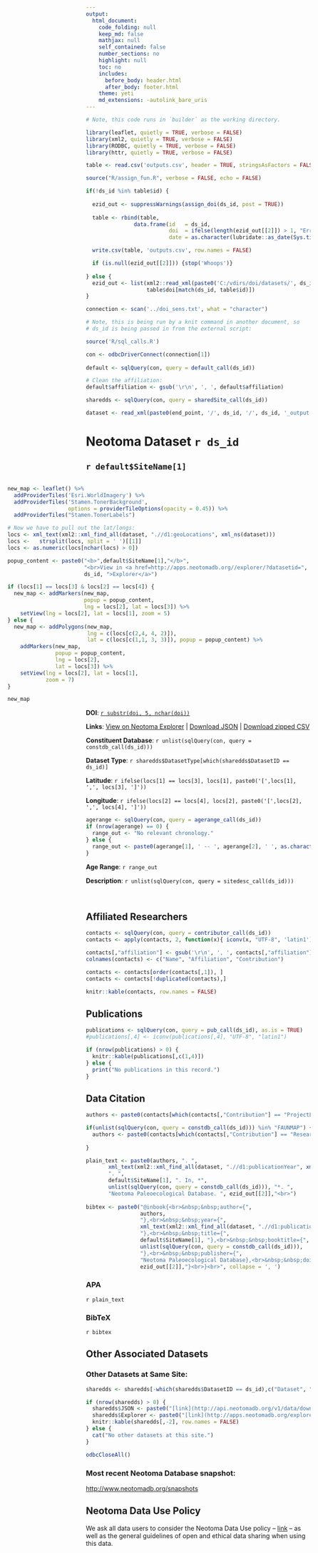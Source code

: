 ```yaml
---
output:
  html_document:
    code_folding: null
    keep_md: false
    mathjax: null
    self_contained: false
    number_sections: no
    highlight: null
    toc: no
    includes:
      before_body: header.html
      after_body: footer.html
    theme: yeti
    md_extensions: -autolink_bare_uris
---
```



```r

# Note, this code runs in `builder` as the working directory.

library(leaflet, quietly = TRUE, verbose = FALSE)
library(xml2, quietly = TRUE, verbose = FALSE)
library(RODBC, quietly = TRUE, verbose = FALSE)
library(httr, quietly = TRUE, verbose = FALSE)

table <- read.csv('outputs.csv', header = TRUE, stringsAsFactors = FALSE, row.names = NULL)

source("R/assign_fun.R", verbose = FALSE, echo = FALSE)

if(!ds_id %in% table$id) {
  
  ezid_out <- suppressWarnings(assign_doi(ds_id, post = TRUE))
  
  table <- rbind(table, 
               data.frame(id   = ds_id, 
                          doi  = ifelse(length(ezid_out[[2]]) > 1, "Err", ezid_out[[2]]),
                          date = as.character(lubridate::as_date(Sys.time()))))

  write.csv(table, 'outputs.csv', row.names = FALSE)

  if (is.null(ezid_out[[2]])) {stop('Whoops')}
  
} else {
  ezid_out <- list(xml2::read_xml(paste0('C:/vdirs/doi/datasets/', ds_id, '/', ds_id, '_output.xml')),
                   table$doi[match(ds_id, table$id)])
}

connection <- scan('../doi_sens.txt', what = "character")

# Note, this is being run by a knit command in another document, so 
# ds_id is being passed in from the external script:

source('R/sql_calls.R')

con <- odbcDriverConnect(connection[1])
  
default <- sqlQuery(con, query = default_call(ds_id))

# Clean the affiliation:
default$affiliation <- gsub('\r\n', ', ', default$affiliation)

sharedds <- sqlQuery(con, query = sharedSite_call(ds_id))

dataset <- read_xml(paste0(end_point, '/', ds_id, '/', ds_id, '_output.xml'))

```

<title>`r default$SiteName[1]` - Neotoma Dataset `r ds_id`</title>

# Neotoma Dataset `r ds_id`

## `r default$SiteName[1]`

<div style="float: right;">
```r

new_map <- leaflet() %>% 
  addProviderTiles('Esri.WorldImagery') %>% 
  addProviderTiles('Stamen.TonerBackground',
                   options = providerTileOptions(opacity = 0.45)) %>% 
  addProviderTiles("Stamen.TonerLabels")

# Now we have to pull out the lat/longs:
locs <- xml_text(xml2::xml_find_all(dataset, ".//d1:geoLocations", xml_ns(dataset)))
locs <-   strsplit(locs, split = ' ')[[1]]
locs <- as.numeric(locs[nchar(locs) > 0])

popup_content <- paste0("<b>",default$SiteName[1],"</b>",
                        "<br>View in <a href=http://apps.neotomadb.org//explorer/?datasetid=", 
                        ds_id, ">Explorer</a>")

if (locs[1] == locs[3] & locs[2] == locs[4]) {
  new_map <- addMarkers(new_map, 
                        popup = popup_content, 
                        lng = locs[2], lat = locs[3]) %>% 
    setView(lng = locs[2], lat = locs[1], zoom = 5)
} else {
  new_map <- addPolygons(new_map, 
                         lng = c(locs[c(2,4, 4, 2)]), 
                         lat = c(locs[c(1,1, 3, 3)]), popup = popup_content) %>%
    addMarkers(new_map, 
               popup = popup_content, 
               lng = locs[2], 
               lat = locs[3]) %>% 
    setView(lng = locs[2], lat = locs[1], 
            zoom = 7)
}

new_map

```
</div>

```r
doi <- ezid_out[[2]]
  #xml_text(xml_find_all(dataset, ".//d1:identifier", xml_ns(dataset)))
```

**DOI**: [`r substr(doi, 5, nchar(doi))`](`r paste0("http://dx.doi.org/", substr(doi, 5, nchar(doi)))`)

**Links**: [View on Neotoma Explorer](http://apps.neotomadb.org/explorer/?datasetid=`r ds_id`) | [Download JSON](http://api.neotomadb.org/v1/data/downloads/`r ds_id`) | [Download zipped CSV](http://api.neotomadb.org/v1/data/downloads/`r ds_id`?format=csv)

**Constituent Database**: `r unlist(sqlQuery(con, query = constdb_call(ds_id)))`

**Dataset Type**: `r sharedds$DatasetType[which(sharedds$DatasetID == ds_id)]`

**Latitude**: `r ifelse(locs[1] == locs[3], locs[1], paste0('[',locs[1], ',', locs[3], ']'))`

**Longitude**: `r ifelse(locs[2] == locs[4], locs[2], paste0('[',locs[2], ',', locs[4], ']'))`

```r

agerange <- sqlQuery(con, query = agerange_call(ds_id))
if (nrow(agerange) == 0) {
  range_out <- "No relevant chronology."
} else {
  range_out <- paste0(agerange[1], ' -- ', agerange[2], ' ', as.character(agerange$AgeType))
}

```

**Age Range**: `r range_out`

**Description**: `r unlist(sqlQuery(con, query = sitedesc_call(ds_id)))`

<br>

## Affiliated Researchers

```r

contacts <- sqlQuery(con, query = contributor_call(ds_id))
contacts <- apply(contacts, 2, function(x){ iconv(x, "UTF-8", 'latin1')})

contacts[,"affiliation"] <- gsub('\r\n', ', ', contacts[,"affiliation"])
colnames(contacts) <- c("Name", "Affiliation", "Contribution")

contacts <- contacts[order(contacts[,1]), ]
contacts <- contacts[!duplicated(contacts),]

knitr::kable(contacts, row.names = FALSE)

```


## Publications

```r
publications <- sqlQuery(con, query = pub_call(ds_id), as.is = TRUE)
#publications[,4] <- iconv(publications[,4], "UTF-8", "latin1")

if (nrow(publications) > 0) {
  knitr::kable(publications[,c(1,4)])
} else {
  print("No publications in this record.")
}

```

## Data Citation

```r

authors <- paste0(contacts[which(contacts[,"Contribution"] == "ProjectLeader"),1], collapse = ', ')

if(unlist(sqlQuery(con, query = constdb_call(ds_id))) %in% "FAUNMAP") {
  authors <- paste0(contacts[which(contacts[,"Contribution"] == "Researcher"),1], collapse = ', ')
  
}

plain_text <- paste0(authors, ". ",
       xml_text(xml2::xml_find_all(dataset, ".//d1:publicationYear", xml_ns(dataset))),
       ". ",
       default$SiteName[1], ". In, *",
       unlist(sqlQuery(con, query = constdb_call(ds_id))), "*. ",
       "Neotoma Paleoecological Database. ", ezid_out[[2]],"<br>")
       
bibtex <- paste0("@inbook{<br>&nbsp;&nbsp;author={",
                 authors,
                 "},<br>&nbsp;&nbsp;year={",
                 xml_text(xml2::xml_find_all(dataset, ".//d1:publicationYear", xml_ns(dataset))),
                 "},<br>&nbsp;&nbsp;title={",
                 default$SiteName[1], "},<br>&nbsp;&nbsp;booktitle={",
                 unlist(sqlQuery(con, query = constdb_call(ds_id))), 
                 "},<br>&nbsp;&nbsp;publisher={",
                 "Neotoma Paleoecological Database},<br>&nbsp;&nbsp;doi={",
                 ezid_out[[2]],"}<br>}<br>", collapse = ', ')

```

### APA

`r plain_text`

### BibTeX

`r bibtex`

## Other Associated Datasets

### Other Datasets at Same Site:
```r

sharedds <- sharedds[-which(sharedds$DatasetID == ds_id),c("Dataset", "DatasetID")]

if (nrow(sharedds) > 0) {
  sharedds$JSON <- paste0("[link](http://api.neotomadb.org/v1/data/downloads/",sharedds[,2],")")
  sharedds$Explorer <- paste0("[link](http://apps.neotomadb.org/explorer/?datasetid=",sharedds[,2],")")
  knitr::kable(sharedds[,-2], row.names = FALSE)
} else {
  cat("No other datasets at this site.")
}

odbcCloseAll()
```

### Most recent Neotoma Database snapshot: 

[http://www.neotomadb.org/snapshots](http://www.neotomadb.org/snapshots)

## Neotoma Data Use Policy 

We ask all data users to consider the Neotoma Data Use policy -- [link](http://www.neotomadb.org/data/category/use) -- as well as the general guidelines of open and ethical data sharing when using this data.

<script type="application/ld+json">
{
  "@context": "http://schema.org",
  "@type": "Dataset",
  "license": "https://creativecommons.org/licenses/by/4.0/deed.en_US",
  "author": {
    "@type":"Person",
    "name":`r contacts[which(contacts[,"Contribution"] == "ProjectLeader"),1]`
  },
  "includedInDataCatalog": {
    "@type": "DataCatalogue",
    "about": "Paleoecology",
    "publisher": {
      "@type": "Organization",
      "name": "Neotoma Paleoecological Database",
      "alternateName":"Neotoma",
      "description":"The Neotoma Paleoecology Database and Community is an online hub for data, research, education, and discussion about paleoenvironments.",
      "url": "http://neotomadb.org"
    },
    "funder": {
      "@type":"Organization",
      "name":"National Sciences Foundation",
      "alternateName": "NSF",
      "url": "http://nsf.gov"
    }
  },
  "about": "`r sharedds$DatasetType[which(sharedds$DatasetID == ds_id)]`",
  "distribution":{
    "@type":"DataDownload",
    "contentUrl":"`r paste0("http://api.neotomadb.org/v1/data/downloads/",sharedds[,2])`",
    "datePublished": "`r Sys.time()`",
    "inLanguage": "en"
  },
  "spatial": {
    "@type": "Place",
    "name": "`r default$SiteName[1]`",
    "geo": {
        "@type": "GeoCoordinates",
        "latitude": "`r mean(locs[1], locs[3])`",
        "longitude": "`r mean(locs[2], locs[4])`",
        "elevation": "`r `"
    }
  }
}
</script>